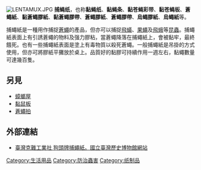 [[File:LENTAMUX.JPG|thumb]]
'''捕蝇纸'''，也称'''黏蝇纸'''、'''黏蝇条'''、'''黏苍蝇彩带'''、'''黏苍蝇板'''、'''蒼蠅紙'''、'''黏蒼蠅膠紙'''、'''黏蒼蠅膠帶'''、'''蒼蠅膠紙'''、'''蒼蠅膠帶'''、'''烏蠅膠紙'''、'''烏蠅紙'''等。

捕蠅紙是一種用作捕捉[[蒼蠅|蒼蠅]]的產品，但亦可以捕捉[[飛蟻|飛蟻]]、[[果蠅|果蠅]]及[[飛蛾|飛蛾]]等[[昆蟲|昆蟲]]。捕蠅紙表面上有引誘蒼蠅的物料及强力膠粘，當蒼蠅降落在捕蠅紙上，會被黏牢，最終餓死。也有一些捕蠅紙表面是塗上有毒物質以殺死蒼蠅。一般捕蠅紙是吊掛的方式使用，但亦可將膠紙平攤放於桌上。品質好的黏膠可持續作用一週左右，黏蠅數量可達幾百隻。

==另見==
*[[蟑螂屋|蟑螂屋]]
*[[黏鼠板|黏鼠板]]
*[[蒼蠅拍|蒼蠅拍]]

==外部連結==
{{commonscat|Fly stickers}}
* [http://digimuse.nmth.gov.tw/Nmth_PubWeb/TSM/catagory-1.aspx?tid=49684&sk=&mode=0&PI=0&PP=6&inName=%E7%94%9F%E6%B4%BB%E7%94%A8%E5%85%B7&Otid=62 臺灣克難工業社 狗頭牌捕蠅紙。國立臺灣歷史博物館網站]{{dead link|date=2018年3月 |bot=InternetArchiveBot |fix-attempted=yes }} 

{{紙製品}}

[[Category:生活用品|Category:生活用品]]
[[Category:防治蟲害|Category:防治蟲害]]
[[Category:纸制品|Category:纸制品]]